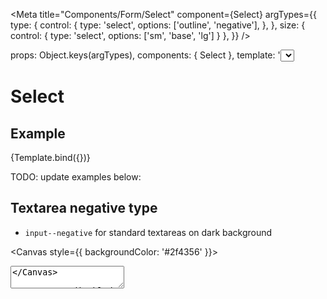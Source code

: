 
<Meta
  title="Components/Form/Select"
  component={Select}
  argTypes={{
    type: {
      control: {
        type: 'select',
        options: ['outline', 'negative'],
      },
    },
    size: { control: { type: 'select', options: ['sm', 'base', 'lg'] } },
  }}
/>

  props: Object.keys(argTypes),
  components: { Select },
  template: '<Select :type="type" :size="size" />',
})

# Select

## Example

<Canvas>
  <Story
    name="Example"
    args={{
      type: 'outline',
      size: 'base',
    }}
  >
    {Template.bind({})}
  </Story>
</Canvas>

<ArgsTable story="Example" />

TODO: update examples below:

## Textarea negative type

- `input--negative` for standard textareas on dark background

<Canvas style={{ backgroundColor: '#2f4356' }}>
  <textarea class="input--negative input--base" value="Input text" />
</Canvas>

## Textarea disabled state

- `input--disabled` or `disabled state on the input` to add the disabled style

<Canvas>
  <select class="input input--outline" >
    <option>Some Text1</option>
    <option>Some Text2</option>
    <option>Some Text3</option>
    <option>Some Text4</option>
    <option>Some Text5</option>
  </select>
  <textarea class="input--outline input--base" disabled value="Input text" />
  <textarea class="input--negative input--base" disabled value="Input text" />
</Canvas>

## Sizes

For size variations, the following css classes are built:

- `input--sm` for small inputs
- `input--base` for standard size
- `input--lg` for large inputs

<Canvas>
  <select class="input input--outline input--sm">
    <option>Some Text1</option>
    <option>Some Text2</option>
    <option>Some Text3</option>
    <option>Some Text4</option>
    <option>Some Text5</option>
  </select>
  <select class="input input--outline input--base">
    <option>Some Text1</option>
    <option>Some Text2</option>
    <option>Some Text3</option>
    <option>Some Text4</option>
    <option>Some Text5</option>
  </select>
  <select class="input input--outline input--lg">
    <option>Some Text1</option>
    <option>Some Text2</option>
    <option>Some Text3</option>
    <option>Some Text4</option>
    <option>Some Text5</option>
  </select>
</Canvas>
